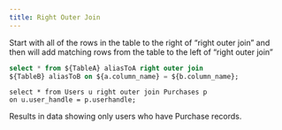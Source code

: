 ```yaml
---
title: Right Outer Join
---
```



Start with all of the rows in the table to the right of “right outer join” and then will add matching rows from the table to the left of “right outer join”

<CodeWithExample>

```sql
select * from ${TableA} aliasToA right outer join 
${TableB} aliasToB on ${a.column_name} = ${b.column_name};
```

```qsl
select * from Users u right outer join Purchases p 
on u.user_handle = p.userhandle;
```

</CodeWithExample>

Results in data showing only users who have Purchase records.